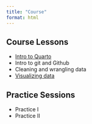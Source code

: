 ```yaml
---
title: "Course"
format: html
---
```


## Course Lessons

- [Intro to Quarto](scripts/intro-quarto.html)
- Intro to git and Github
- Cleaning and wrangling data
- [Visualizing data](scripts/Visualization_Intro.html)

## Practice Sessions

- Practice I 
- Practice II
